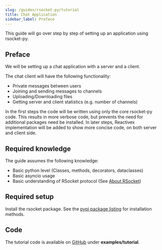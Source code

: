 ```yaml
---
slug: /guides/rsocket-py/tutorial
title: Chat Application
sidebar_label: Preface
---
```


This guide will go over step by step of setting up an application using rsocket-py.

## Preface

We will be setting up a chat application with a server and a client.

The chat client will have the following functionality:
- Private messages between users
- Joining and sending messages to channels
- Uploading/Downloading files
- Getting server and client statistics (e.g. number of channels)

In the first steps the code will be written using only the core rsocket-py code.
This results in more verbose code, but prevents the need for additional packages need be installed.
In later steps, Reactivex implementation will be added to show more concise code, on both server and client side.

## Required knowledge

The guide assumes the following knowledge:

* Basic python level (Classes, methods, decorators, dataclasses)
* Basic asyncio usage
* Basic understanding of RSocket protocol (See [About RSocket](/about/faq))

## Required setup

Install the rsocket package. See the [pypi package listing](https://pypi.org/project/rsocket/) for installation methods.

## Code

The tutorial code is available on [GitHub](https://github.com/rsocket/rsocket-py) under <b>examples/tutorial</b>.
